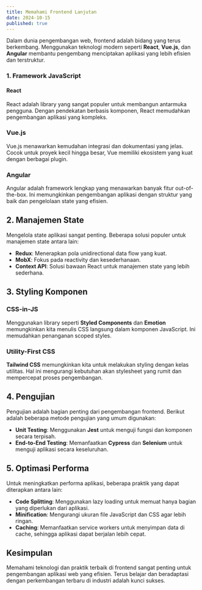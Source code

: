 ```yaml
---
title: Memahami Frontend Lanjutan
date: 2024-10-15
published: true
---
```


Dalam dunia pengembangan web, frontend adalah bidang yang terus berkembang. Menggunakan teknologi modern seperti **React**, **Vue.js**, dan **Angular** membantu pengembang menciptakan aplikasi yang lebih efisien dan terstruktur.

### 1. Framework JavaScript

#### React

React adalah library yang sangat populer untuk membangun antarmuka pengguna. Dengan pendekatan berbasis komponen, React memudahkan pengembangan aplikasi yang kompleks.

### Vue.js

Vue.js menawarkan kemudahan integrasi dan dokumentasi yang jelas. Cocok untuk proyek kecil hingga besar, Vue memiliki ekosistem yang kuat dengan berbagai plugin.

### Angular

Angular adalah framework lengkap yang menawarkan banyak fitur out-of-the-box. Ini memungkinkan pengembangan aplikasi dengan struktur yang baik dan pengelolaan state yang efisien.

## 2. Manajemen State

Mengelola state aplikasi sangat penting. Beberapa solusi populer untuk manajemen state antara lain:

- **Redux**: Menerapkan pola unidirectional data flow yang kuat.
- **MobX**: Fokus pada reactivity dan kesederhanaan.
- **Context API**: Solusi bawaan React untuk manajemen state yang lebih sederhana.

## 3. Styling Komponen

### CSS-in-JS

Menggunakan library seperti **Styled Components** dan **Emotion** memungkinkan kita menulis CSS langsung dalam komponen JavaScript. Ini memudahkan penanganan scoped styles.

### Utility-First CSS

**Tailwind CSS** memungkinkan kita untuk melakukan styling dengan kelas utilitas. Hal ini mengurangi kebutuhan akan stylesheet yang rumit dan mempercepat proses pengembangan.

## 4. Pengujian

Pengujian adalah bagian penting dari pengembangan frontend. Berikut adalah beberapa metode pengujian yang umum digunakan:

- **Unit Testing**: Menggunakan **Jest** untuk menguji fungsi dan komponen secara terpisah.
- **End-to-End Testing**: Memanfaatkan **Cypress** dan **Selenium** untuk menguji aplikasi secara keseluruhan.

## 5. Optimasi Performa

Untuk meningkatkan performa aplikasi, beberapa praktik yang dapat diterapkan antara lain:

- **Code Splitting**: Menggunakan lazy loading untuk memuat hanya bagian yang diperlukan dari aplikasi.
- **Minification**: Mengurangi ukuran file JavaScript dan CSS agar lebih ringan.
- **Caching**: Memanfaatkan service workers untuk menyimpan data di cache, sehingga aplikasi dapat berjalan lebih cepat.

## Kesimpulan

Memahami teknologi dan praktik terbaik di frontend sangat penting untuk pengembangan aplikasi web yang efisien. Terus belajar dan beradaptasi dengan perkembangan terbaru di industri adalah kunci sukses.


